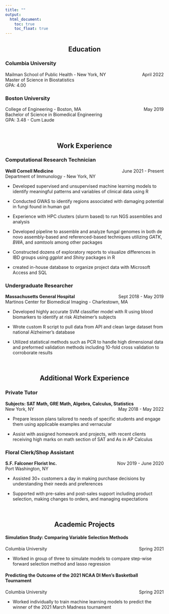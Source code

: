 ```yaml
---
title: ""
output: 
  html_document:
    toc: true
    toc_float: true
---
```


<center> <h2>Education</h2> </center>

<h3>Columbia University</h3>
Mailman School of Public Health - New York, NY [April  2022]{style="float:right"}  
Master of Science in Biostatistics  
GPA: 4.00  

<h3>Boston University</h3>
College of Engineering - Boston, MA  [May 2019]{style="float:right"}  
Bachelor of Science in Biomedical Engineering  
GPA: 3.48 - Cum Laude  

<br>

<center> <h2>Work Experience</h2> </center>

<h3>Computational Research Technician</h3>
**Weill Cornell Medicine** [June 2021 - Present]{style="float:right"}  
Department of Immunology - New York, NY  

* Developed supervised and unsupervised machine learning models to identify meaningful patterns and variables of clinical data using R

* Conducted GWAS to identify regions associated with damaging potential in fungi found in human gut

* Experience with HPC clusters (slurm based) to run NGS assemblies and analysis

* Developed pipeline to assemble and analyze fungal genomes in both de novo assembly-based and referenced-based techniques utilizing *GATK*, *BWA*, and *samtools* among other packages

* Constructed dozens of exploratory reports to visualize differences in IBD groups using *ggplot* and *Shiny* packages in R

* created in-house database to organize project data with Microsoft Access and SQL

<h3>Undergraduate Researcher</h3>
**Massachusetts General Hospital** [Sept 2018 - May 2019]{style="float:right"}  
Martinos Center for Biomedical Imaging - Charlestown, MA  

* Developed highly accurate SVM classifier model with R using blood biomarkers to identify at risk Alzheimer's subjects

* Wrote custom R script to pull data from API and clean large dataset from national Alzheimer's database

* Utilized statistical methods such as PCR to handle high dimensional data and preformed validation methods including 10-fold cross validation to corroborate results

<br>

<center> <h2>Additional Work Experience</h2> </center>

<h3>Private Tutor</h3>
**Subjects: SAT Math, GRE Math, Algebra, Calculus, Statistics** [May 2018 - May 2022]{style="float:right"}  
New York, NY

* Prepare lesson plans tailored to needs of specific students and engage them using applicable examples and vernacular

* Assist with assigned homework and projects, with recent clients receiving high marks on math section of SAT and As in AP Calculus

<h3>Floral Clerk/Shop Assistant</h3>
**S.F. Falconer Florist Inc.** [Nov 2019 - June 2020]{style="float:right"}  
Port Washington, NY

* Assisted 30+ customers a day in making purchase decisions by understanding their needs and preferences

* Supported with pre-sales and post-sales support including product selection, making changes to orders, and managing expectations

<br>

<center> <h2>Academic Projects</h2> </center>

<h4>Simulation Study: Comparing Variable Selection Methods</h4>  
Columbia University [Spring 2021]{style="float:right"}  

* Worked in group of three to simulate models to compare step-wise forward selection method and lasso regression

<h4>Predicting the Outcome of the 2021 NCAA DI Men's Basketball Tournament</h4>  
Columbia University [Spring 2021]{style="float:right"}  

* Worked individually to train machine learning models to predict the winner of the 2021 March Madness tournament

